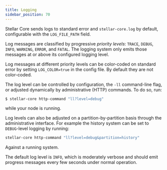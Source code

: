 ```yaml
---
title: Logging
sidebar_position: 70
---
```


Stellar Core sends logs to standard error and `stellar-core.log` by default, configurable with the `LOG_FILE_PATH` field.

Log messages are classified by progressive _priority levels_: `TRACE`, `DEBUG`, `INFO`, `WARNING`, `ERROR`, and `FATAL`. The logging system only emits those messages at or above its configured logging level.

Log messages at different priority levels can be color-coded on standard error by setting `LOG_COLOR=true` in the config file. By default they are not color-coded.

The log level can be controlled by configuration, the `-ll` command-line flag, or adjusted dynamically by administrative (HTTP) commands. To do so, run:

```bash
$ stellar-core http-command "ll?level=debug"
```

while your node is running.

Log levels can also be adjusted on a partition-by-partition basis through the administrative interface. For example the history system can be set to `DEBUG`-level logging by running:

```bash
stellar-core http-command "ll?level=debug&partition=history"
```

Against a running system.

The default log level is `INFO`, which is moderately verbose and should emit progress messages every few seconds under normal operation.

